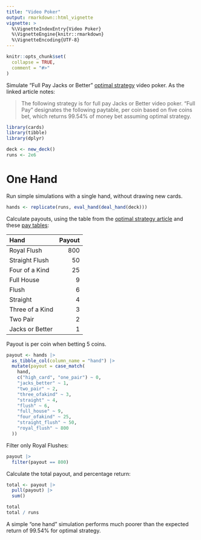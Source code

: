 ```yaml
---
title: "Video Poker"
output: rmarkdown::html_vignette
vignette: >
  %\VignetteIndexEntry{Video Poker}
  %\VignetteEngine{knitr::rmarkdown}
  %\VignetteEncoding{UTF-8}
---
```


```r
knitr::opts_chunk$set(
  collapse = TRUE,
  comment = "#>"
)
```

Simulate "Full Pay Jacks or Better" [optimal strategy](https://wizardofodds.com/games/video-poker/strategy/jacks-or-better/9-6/optimal/) video poker. As the linked article notes:

> The following strategy is for full pay Jacks or Better video poker. "Full Pay" designates the following paytable, per coin based on five coins bet, which returns 99.54% of money bet assuming optimal strategy.

```r
library(cards)
library(tibble)
library(dplyr)

deck <- new_deck()
runs <- 2e6
```

# One Hand

Run simple simulations with a single hand, without drawing new cards.

```r
hands <- replicate(runs, eval_hand(deal_hand(deck)))
```

Calculate payouts, using the table from the [optimal strategy article](https://wizardofodds.com/games/video-poker/strategy/jacks-or-better/9-6/optimal/) and these [pay tables](https://www.gamblingsites.org/casino/video-poker/pay-tables/):

Hand             Payout
--------------- -------
Royal Flush     800
Straight Flush  50
Four of a Kind  25
Full House      9
Flush           6
Straight        4
Three of a Kind 3
Two Pair        2
Jacks or Better 1

Payout is per coin when betting 5 coins.

```r
payout <- hands |>
  as_tibble_col(column_name = "hand") |>
  mutate(payout = case_match(
    hand,
    c("high_card", "one_pair") ~ 0,
    "jacks_better" ~ 1,
    "two_pair" ~ 2,
    "three_ofakind" ~ 3,
    "straight" ~ 4,
    "flush" ~ 6,
    "full_house" ~ 9,
    "four_ofakind" ~ 25,
    "straight_flush" ~ 50,
    "royal_flush" ~ 800
  ))
```

Filter only Royal Flushes:

```r
payout |>
  filter(payout == 800)
```

Calculate the total payout, and percentage return:

```r
total <- payout |>
  pull(payout) |>
  sum()

total
total / runs
```

A simple "one hand" simulation performs much poorer than the expected return of 99.54% for optimal strategy.
